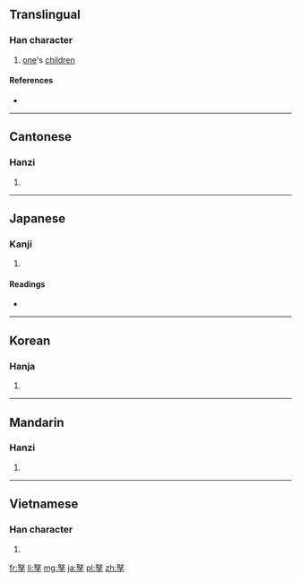 ==Translingual==

===Han character===
{{Han char|rn=39|rad=子|as=05|sn=8|four=4740<sub>7</sub>|canj=女水弓木 (VEND)|ids=⿱[[奴]][[子]]}}

# [[one]]'s [[children]]

====References====
* {{Han ref|kx=0279.090|dkj=06967|dj=0548.010|hdz=21015.010|uh=5B65|ud=23397|bh=CC56|bd=52310}}

----

==Cantonese==

===Hanzi===
{{yue-hanzi|jyut=[[nou4]]|y=nou4}}

# {{defn|lang=yue|sort=子05}}

----

==Japanese==

===Kanji===
{{ja-kanji|grade=|rs=子05}}

# {{defn|lang=ja|sort=子05}}

====Readings====
* {{ja-readings|on=[[ど]] (do), [[ぬ]] (nu)|kun=[[つまこ]] (tsumako)}}

----

==Korean==

===Hanja===
{{ko-hanja|hangeul=노|rv=no|mr=no}}

# {{defn|lang=ko|sort=子05}}

----

==Mandarin==

===Hanzi===
{{cmn-hanzi|pin=[[nú]] ([[nu2]])|wg=nu<sup>2</sup>}}

# {{defn|lang=cmn|sort=子05}}

----

==Vietnamese==

===Han character===
{{vi-hantu|[[nua]]|rs=子05}}

# {{defn|lang=vi|sort=子05}}

[[fr:孥]]
[[li:孥]]
[[mg:孥]]
[[ja:孥]]
[[pl:孥]]
[[zh:孥]]